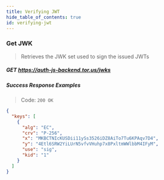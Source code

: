 ```yaml
---
title: Verifying JWT
hide_table_of_contents: true
id: verifying-jwt
---
```


### Get JWK

> Retrieves the JWK set used to sign the issued JWTs

##### GET https://auth-js-backend.tor.us/jwks

##### Success Response Examples

> Code: `200 OK`

```json
{
  "keys": [
    {
      "alg": "EC",
      "crv": "P-256",
      "x": "MKBCTNIcKUSDii11ySs3526iDZ8AiTo7Tu6KPAqv7D4",
      "y": "4Etl6SRW2YiLUrN5vfvVHuhp7x8PxltmWWlbbM4IFyM",
      "use": "sig",
      "kid": "1"
    }
  ]
}
```
